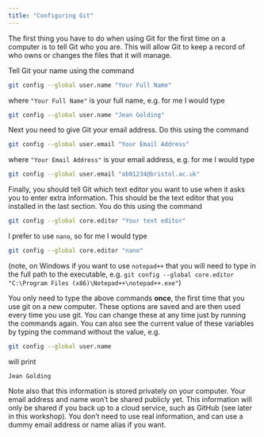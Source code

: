```yaml
---
title: "Configuring Git"
---
```




The first thing you have to do when using Git for the first time on a computer is to tell Git who you are. This will allow Git to keep a record of who owns or changes the files that it will manage.

Tell Git your name using the command

```.bash
git config --global user.name "Your Full Name"
```

where `"Your Full Name"` is your full name, e.g. for me I would type

```.bash
git config --global user.name "Jean Golding"
```

Next you need to give Git your email address. Do this using the command

```.bash
git config --global user.email "Your Email Address"
```

where `"Your Email Address"` is your email address, e.g. for me I would type

```.bash
git config --global user.email "ab01234@bristol.ac.uk"
```

Finally, you should tell Git which text editor you want to use when it asks you to enter extra information. This should be the text editor that you installed in the last section. You do
this using the command

```.bash
git config --global core.editor "Your text editor"
```

I prefer to use `nano`, so for me I would type

```.bash
git config --global core.editor "nano"
```

(note, on Windows if you want to use `notepad++` that you will need to type in the full path to 
the executable, e.g. `git config --global core.editor "C:\Program Files (x86)\Notepad++\notepad++.exe"`)

You only need to type the above commands **once**, the first time that you use git on a new computer.
These options are saved and are then used every time you use git. You can change these at 
any time just by running the commands again. You can also see the current value of these variables
by typing the command without the value, e.g.

```.bash
git config --global user.name

```

will print 

```
Jean Golding
```

Note also that this information is stored privately on your computer. Your email address and name won't be shared publicly yet. This information will only be shared if you back up to a cloud service, such as GitHub (see later in this workshop). You don't need to use real information, and can use a dummy email address or name alias if you want.



